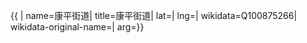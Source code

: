 {{ {{{1|PRC admin/showdata}}}|
name=康平街道|
title=康平街道|
lat=|
lng=|
wikidata=Q100875266|
wikidata-original-name=|
arg={{{arg|}}}}}